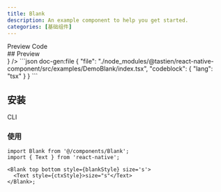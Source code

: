 ```yaml
---
title: Blank
description: An example component to help you get started.
categories: [基础组件]
---
```



<div className='h-5' />

<Tabs defaultValue="preview">
  <TabsList>
    <TabsTrigger value="preview">Preview</TabsTrigger>
    <TabsTrigger value="code">Code</TabsTrigger>
  </TabsList>
  <TabsContent value="preview">
    <div id="preview" className='*:hidden scroll-m-20' aria-hidden>
      ## Preview
    </div>
    <PreviewCard preview={<BlankPreview />} />
  </TabsContent>
  <TabsContent value="code">
    ```json doc-gen:file
    {
      "file": "./node_modules/@tastien/react-native-component/src/examples/DemoBlank/index.tsx",
      "codeblock": {
        "lang": "tsx"
      }
    }
    ```
  </TabsContent>
</Tabs>

## 安装

<Tabs defaultValue='cli'>
  <TabsList>
    <TabsTrigger id='cli' value='cli'>
      CLI
    </TabsTrigger>
  </TabsList>
  <TabsContent value='cli'>
    <CommandTabs args={['add', 'http://localhost:3000/r/blank.json']} />
  </TabsContent>
</Tabs>

### 使用

```tsx
import Blank from '@/components/Blank';
import { Text } from 'react-native';

<Blank top bottom style={blankStyle} size='s'>
  <Text style={ctxStyle}>size="s"</Text>
</Blank>;
```
